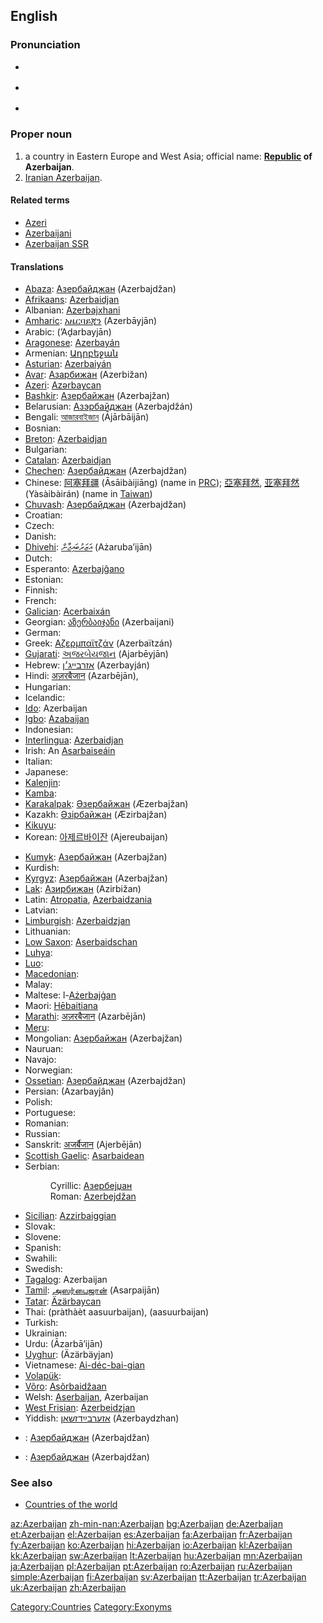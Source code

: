 ==English==
{{wikipedia}}

===Pronunciation===
* {{a|UK}} {{IPA|/ˌæz.ə.baɪˈdʒɑːn/}}
* {{a|UK}} {{IPA|/ˌæz.ɚ.baɪˈʒɑːn/}}
* {{audio|en-us-Azerbaijan.ogg|Audio (US)}}

===Proper noun===
{{en-proper noun}}

# a country in Eastern Europe and West Asia; official name: '''[[Republic]] of Azerbaijan'''.
# [[Iranian Azerbaijan]].

====Related terms====
* [[Azeri]]
* [[Azerbaijani]]
* [[Azerbaijan SSR]]

====Translations====
{{trans-top|country in Eastern Europe}}
* [[Abaza]]: [[Азербайджан]] (Azerbajdžan)
* [[Afrikaans]]: [[Azerbaidjan]]
* Albanian: [[Azerbajxhani]]
* [[Amharic]]: [[አዜርባይጃን]] (Azerbāyjān)
* Arabic: {{Arab|[[أذربيجان]]}} (’Aḏarbayjān) {{m}}
* [[Aragonese]]: [[Azerbayán]] {{m}}
* Armenian: [[Ադրբեջան]] {{unicode|(Adrbeǰan)}}
* [[Asturian]]: [[Azerbaiyán]] {{m}}
* [[Avar]]: [[Азарбижан]] (Azerbižan)
* [[Azeri]]: [[Azərbaycan]]
* [[Bashkir]]: [[Азербайжан]] (Azerbajžan)
* Belarusian: [[Азэрбайджан]] (Azerbajdžán) {{m}}
* Bengali: [[আজারবাইজান]] (Ājārbāijān)
* Bosnian: {{t-|bs|Azerbejdžan|m}}
* [[Breton]]: [[Azerbaidjan]]
* Bulgarian: {{t+|bg|Азербайджан|m|tr=Azerbajdžán|sc=Cyrl}}
* [[Catalan]]: [[Azerbaidjan]] {{m}}
* [[Chechen]]: [[Азербайджан]] (Azerbajdžan)
* Chinese: [[阿塞拜疆]] (Āsāibàijiāng) (name in [[w:People's Republic of China|PRC]]); [[亞塞拜然]], [[亚塞拜然]] (Yàsàibàirán) (name in [[Taiwan]])
* [[Chuvash]]: [[Азербайджан]] (Azerbajdžan)
* Croatian: {{t-|hr|Azerbejdžan}}
* Czech: {{t+|cs|Ázerbájdžán|m}}
* Danish: {{t-|da|Aserbajdsjan}}
* [[Dhivehi]]: [[އަޒަރުބައިޖާން]] (Ażaruba’ijān)
* Dutch: {{t+|nl|Azerbeidzjan}}
* Esperanto: [[Azerbajĝano]]
* Estonian: {{t+|et|Aserbaidžaan}}
* Finnish: {{t+|fi|Azerbaidžan}}
* French: {{t+|fr|Azerbaïdjan|m}}
* [[Galician]]: [[Acerbaixán]] {{m}}
* Georgian: [[აზერბაიჯანი]] (Azerbaijani)
* German: {{t+|de|Aserbaidschan|n}}
* Greek: [[Αζερμπαϊτζάν]] (Azerbaïtzán) {{n}}
* [[Gujarati]]: [[અજરબેયજાન]] (Ajarbēyjān)
* Hebrew: [[אזרבייג׳ן]] (Azerbayján)
* Hindi: [[अज़रबैजान]] (Azarbējān),  {{t-|hi|आज़र्बैजान|tr=Āzarbaijān|sc=Deva|xs=Hindi}}
* Hungarian: {{t+|hu|Azerbajdzsán}}
* Icelandic: {{t+|is|Aserbaídsjan}}
* [[Ido]]: Azerbaijan
* [[Igbo]]: [[Azabaijan]]
* Indonesian: {{t-|id|Azerbaijan|xs=Indonesian}}
* [[Interlingua]]: [[Azerbaidjan]]
* Irish: An [[Asarbaiseáin]]
* Italian: {{t-|it|Azerbaigian|m}}
* Japanese: {{t-|ja|アゼルバイジャン|tr=Azerubaijan|sc=Jpan}}
* [[Kalenjin]]: {{tø|kln|Azabajan}}
* [[Kamba]]: {{tø|kam|Azabajani}}
* [[Karakalpak]]: [[Әзербайжан]] (Æzerbajžan)
* Kazakh: [[Әзірбайжан]] (Æzirbajžan)
* [[Kikuyu]]: {{tø|ki|Azabajani}}
* Korean: [[아제르바이잔]] (Ajereubaijan)
{{trans-mid}}
* [[Kumyk]]: [[Азербайжан]] (Azerbajžan)
* Kurdish: {{t+|ku|Azerbeycan}}
* [[Kyrgyz]]: [[Азербайжан]] (Azerbajžan)
* [[Lak]]: [[Азирбижан]] (Azirbižan)
* Latin: [[Atropatia]], [[Azerbaidzania]] {{f}}
* Latvian: {{t-|lv|Azerbaidžāna|xs=Latvian}}
* [[Limburgish]]: [[Azerbaidzjan]]
* Lithuanian: {{t+|lt|Azerbaidžanas|xs=Lithuanian}}
* [[Low Saxon]]: [[Aserbaidschan]]
* [[Luhya]]: {{tø|luy|Ebuazabaja}}
* [[Luo]]: {{tø|luo|Azabajan}}
* [[Macedonian]]: {{t+|bg|Азербејџан|m|tr=Azerbejdžán|sc=Cyrl}}
* Malay: {{t-|ms|Azerbaijan|xs=Malay}}
* Maltese: l-[[Ażerbajġan]]
* Maori: [[Hēbaitiana]]
* [[Marathi]]: [[अज़रबैजान]] (Azarbējān)
* [[Meru]]: {{tø|mer|Azabajani}}
* Mongolian: [[Азербайжан]] (Azerbajžan)
* Nauruan: {{t-|na|Azerbaijan|xs=Nauruan}}
* Navajo: {{tø|nv|Azééwii Bikéyah}}
* Norwegian: {{t+|no|Aserbajdsjan}}
* [[Ossetian]]: [[Азербайджан]] (Azerbajdžan)
* Persian: {{fa-Arab|[[آذربایجان]]}} (Azarbayjân)
* Polish: {{t+|pl|Azerbejdżan|m}}
* Portuguese: {{t+|pt|Azerbaijão|m}}
* Romanian: {{t+|ro|Azerbaidjan|n}}
* Russian: {{t+|ru|Азербайджан|m|tr=Azerbajdžán|sc=Cyrl}}
* Sanskrit: [[अजर्बैजान]] (Ajerbējān)
* [[Scottish Gaelic]]: [[Asarbaidean]]
* Serbian:
*: Cyrillic: [[Азербејџан]] {{m}}
*: Roman: [[Azerbejdžan]] {{m}}
* [[Sicilian]]: [[Azzirbaiggian]] {{m}}
* Slovak: {{t-|sk|Azerbajdžan|m}}
* Slovene: {{t+|sl|Azerbajdžan|m}}
* Spanish: {{t+|es|Azerbaiyán|m}}
* Swahili: {{t|sw|Azabajani|xs=Swahili}}
* Swedish: {{t+|sv|Azerbajdzjan}}
* [[Tagalog]]: Azerbaijan
* [[Tamil]]: [[அஸர்பைஜான்]] (Asarpaijān)
* [[Tatar]]: [[Äzärbaycan]]
* Thai: {{Thai|[[ประเทศอาเซอร์ไบจาน]]}} (pràthàèt aasuurbaijan), {{Thai|[[อาเซอร์ไบจัน]]}} (aasuurbaijan)
* Turkish: {{t+|tr|Azerbaycan}}
* Ukrainian: {{t+|uk|Азербайджан|m|tr=Azerbajdžán|sc=Cyrl|xs=Ukrainian}}
* Urdu: {{ur-Arab|[[آذربائجان]]}} (Āzarbā’ijān)
* [[Uyghur]]: {{ug-Arab|[[ئازەربەيجان]]}} (Äzärbäyjan)
* Vietnamese: [[Ai-déc-bai-gian]]
* [[Volapük]]: {{t+|vo|Lasärbäcän|xs=Volapük}}
* [[Võro]]: [[Asõrbaidžaan]]
* Welsh: [[Aserbaijan]], Azerbaijan
* [[West Frisian]]: [[Azerbeidzjan]]
* Yiddish: [[אַזערבײַדזשאַן]] (Azerbaydzhan)
{{trans-bottom}}

{{checktrans-top}}
* {{ttbc|Northern Altai}}: [[Азербайджан]] (Azerbajdžan)
{{checktrans-mid}}
* {{ttbc|Southern Altai}}: [[Азербайджан]] (Azerbajdžan)
{{checktrans-bottom}}

===See also===
* [[Appendix:Countries of the world|Countries of the world]]

[[Category:Countries]]
[[Category:Exonyms]]

[[az:Azerbaijan]]
[[zh-min-nan:Azerbaijan]]
[[bg:Azerbaijan]]
[[de:Azerbaijan]]
[[et:Azerbaijan]]
[[el:Azerbaijan]]
[[es:Azerbaijan]]
[[fa:Azerbaijan]]
[[fr:Azerbaijan]]
[[fy:Azerbaijan]]
[[ko:Azerbaijan]]
[[hi:Azerbaijan]]
[[io:Azerbaijan]]
[[kl:Azerbaijan]]
[[kk:Azerbaijan]]
[[sw:Azerbaijan]]
[[lt:Azerbaijan]]
[[hu:Azerbaijan]]
[[mn:Azerbaijan]]
[[ja:Azerbaijan]]
[[pl:Azerbaijan]]
[[pt:Azerbaijan]]
[[ro:Azerbaijan]]
[[ru:Azerbaijan]]
[[simple:Azerbaijan]]
[[fi:Azerbaijan]]
[[sv:Azerbaijan]]
[[tt:Azerbaijan]]
[[tr:Azerbaijan]]
[[uk:Azerbaijan]]
[[zh:Azerbaijan]]